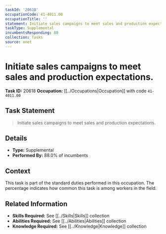 ```yaml
---
taskId: '20618'
occupationCode: 41-4011.00
occupationTitle: ''
statement: Initiate sales campaigns to meet sales and production expectations.
taskType: Supplemental
incumbentsResponding: 88
collection: Tasks
source: onet
---
```

# Initiate sales campaigns to meet sales and production expectations.

**Task ID:** 20618
**Occupation:** [[../Occupations|Occupation]] with code `41-4011.00`

## Task Statement

> Initiate sales campaigns to meet sales and production expectations.

## Details

- **Type:** Supplemental
- **Performed By:** 88.0% of incumbents

## Context

This task is part of the standard duties performed in this occupation. The percentage indicates how common this task is among workers in the field.

## Related Information

- **Skills Required:** See [[../Skills|Skills]] collection
- **Abilities Required:** See [[../Abilities|Abilities]] collection
- **Knowledge Required:** See [[../Knowledge|Knowledge]] collection
